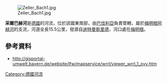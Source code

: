 {{Onesource|time=2020-12-19T08:13:24+00:00}}
{{Coord|47|58|15.2|N|10|11|36.7|E|display=title}}
[[Image:Zeller_Bach1.jpg|right]]

'''采爾巴赫河'''是[[德國|德國]]的河流，位於該國東南部，由[[巴伐利亞|巴伐利亞]]負責管轄，屬於[[梅明根阿赫河|梅明根阿赫河]]的支流，河道全長15.5公里，發源自[[迪特曼斯里德|迪特曼斯里德]]，河口處在[[梅明根|梅明根]]。

==參考資料==
* http://gisportal-umwelt.bayern.de/website/lfw/mapservice/wrrl/viewer_wrrl_1_ovv.htm

{{Germany-geo-stub}}
[[Category:德國河流|Category:德國河流]]